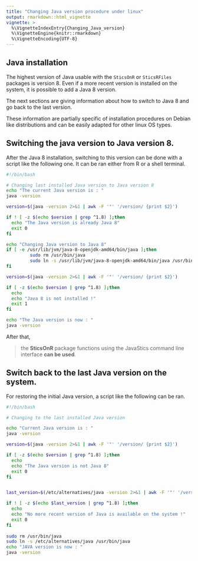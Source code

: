 ```yaml
---
title: "Changing Java version procedure under linux"
output: rmarkdown::html_vignette
vignette: >
  %\VignetteIndexEntry{Changing_Java_version}
  %\VignetteEngine{knitr::rmarkdown}
  %\VignetteEncoding{UTF-8}
---
```


## Java installation

The highest version of Java usable with the `SticsOnR` or `SticsRFiles` packages is version 8. Even if a more recent version is installed on the system, it is possible to add a Java 8 version.

The next sections are giving information about how to switch to Java 8 and go back to the last version.

These information are partially specific of installation procedures on Debian like distributions and can be easily adapted for other linux OS types.

## Switching the java version to Java version 8. 

After the Java 8 installation, switching to this version can be done with a script like the following one. It can be ran either from R or a shell terminal.

```bash
#!/bin/bash

# Changing last installed Java version to Java version 8
echo "The current Java version is : "
java -version

version=$(java -version 2>&1 | awk -F '"' '/version/ {print $2}')

if ! [ -z $(echo $version | grep ^1.8) ];then
  echo "The Java version is already Java 8"
  exit 0
fi

echo "Changing Java version to Java 8"
if [ -e /usr/lib/jvm/java-8-openjdk-amd64/bin/java ];then
	     sudo rm /usr/bin/java
	     sudo ln -s /usr/lib/jvm/java-8-openjdk-amd64/bin/java /usr/bin/java
fi

version=$(java -version 2>&1 | awk -F '"' '/version/ {print $2}')

if [ -z $(echo $version | grep ^1.8) ];then
  echo
  echo "Java 8 is not installed !"
  exit 1
fi

echo "The Java version is now : "
java -version

```


After that, 

> the **SticsOnR** package functions using the
> JavaStics command line interface **can be used**.


## Switch back to the last Java version on the system.
For restoring the initial Java version, a script like the following can be ran. 


```bash
#!/bin/bash

# Changing to the last installed Java version

echo "Current Java version is : "
java -version

version=$(java -version 2>&1 | awk -F '"' '/version/ {print $2}')

if [ -z $(echo $version | grep ^1.8) ];then
  echo
  echo "The Java version is not Java 8"
  exit 0
fi


last_version=$(/etc/alternatives/java -version 2>&1 | awk -F '"' '/version/ {print $2}')

if ! [ -z $(echo $last_version | grep ^1.8) ];then
  echo
  echo "No more recent version of Java is available on the system !"
  exit 0
fi
  
sudo rm /usr/bin/java
sudo ln -s /etc/alternatives/java /usr/bin/java
echo "JAVA version is now : "
java -version


```



